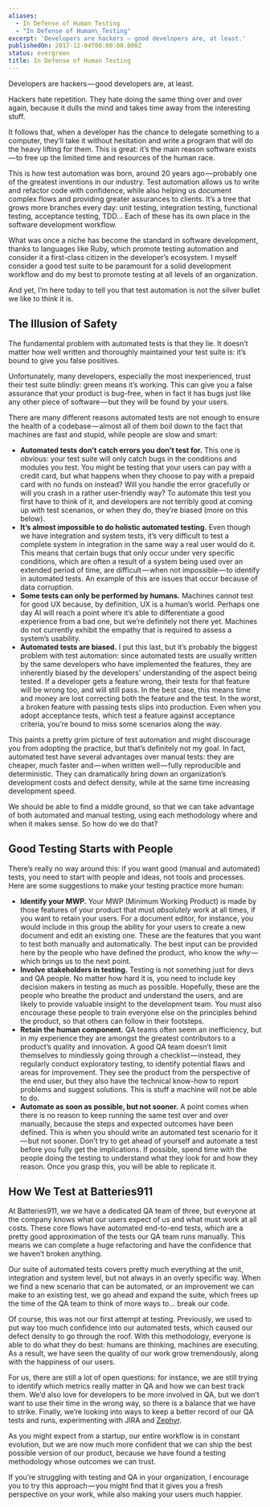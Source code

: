 ```yaml
---
aliases:
  - In Defense of Human Testing
  - "In Defense of Human\_Testing"
excerpt: 'Developers are hackers — good developers are, at least.'
publishedOn: 2017-12-04T00:00:00.000Z
status: evergreen
title: In Defense of Human Testing
---
```

Developers are hackers — good developers are, at least.

Hackers hate repetition. They hate doing the same thing over and over again, because it dulls the mind and takes time away from the interesting stuff.

It follows that, when a developer has the chance to delegate something to a computer, they’ll take it without hesitation and write a program that will do the heavy lifting for them. This is great: it’s the main reason software exists — to free up the limited time and resources of the human race.

This is how test automation was born, around 20 years ago — probably one of the greatest inventions in our industry. Test automation allows us to write and refactor code with confidence, while also helping us document complex flows and providing greater assurances to clients. It’s a tree that grows more branches every day: unit testing, integration testing, functional testing, acceptance testing, TDD… Each of these has its own place in the software development workflow.

What was once a niche has become the standard in software development, thanks to languages like Ruby, which promote testing automation and consider it a first-class citizen in the developer’s ecosystem. I myself consider a good test suite to be paramount for a solid development workflow and do my best to promote testing at all levels of an organization.

And yet, I’m here today to tell you that test automation is not the silver bullet we like to think it is.

## The Illusion of Safety

The fundamental problem with automated tests is that they lie. It doesn’t matter how well written and thoroughly maintained your test suite is: it’s bound to give you false positives.

Unfortunately, many developers, especially the most inexperienced, trust their test suite blindly: green means it’s working. This can give you a false assurance that your product is bug-free, when in fact it has bugs just like any other piece of software — but they will be found by your users.

There are many different reasons automated tests are not enough to ensure the health of a codebase — almost all of them boil down to the fact that machines are fast and stupid, while people are slow and smart:

- **Automated tests don’t catch errors you don’t test for.** This one is obvious: your test suite will only catch bugs in the conditions and modules you test. You might be testing that your users can pay with a credit card, but what happens when they choose to pay with a prepaid card with no funds on instead? Will you handle the error gracefully or will you crash in a rather user-friendly way? To automate this test you first have to think of it, and developers are not terribly good at coming up with test scenarios, or when they do, they’re biased (more on this below).
- **It’s almost impossible to do holistic automated testing.** Even though we have integration and system tests, it’s very difficult to test a complete system in integration in the same way a real user would do it. This means that certain bugs that only occur under very specific conditions, which are often a result of a system being used over an extended period of time, are difficult — when not impossible — to identify in automated tests. An example of this are issues that occur because of data corruption.
- **Some tests can only be performed by humans.** Machines cannot test for good UX because, by definition, UX is a human’s world. Perhaps one day AI will reach a point where it’s able to differentiate a good experience from a bad one, but we’re definitely not there yet. Machines do not currently exhibit the empathy that is required to assess a system’s usability.
- **Automated tests are biased.** I put this last, but it’s probably the biggest problem with test automation: since automated tests are usually written by the same developers who have implemented the features, they are inherently biased by the developers’ understanding of the aspect being tested. If a developer gets a feature wrong, their tests for that feature will be wrong too, and will still pass. In the best case, this means time and money are lost correcting both the feature and the test. In the worst, a broken feature with passing tests slips into production. Even when you adopt acceptance tests, which test a feature against acceptance criteria, you’re bound to miss some scenarios along the way.

This paints a pretty grim picture of test automation and might discourage you from adopting the practice, but that’s definitely not my goal. In fact, automated test have several advantages over manual tests: they are cheaper, much faster and — when written well — fully reproducible and deterministic. They can dramatically bring down an organization’s development costs and defect density, while at the same time increasing development speed.

We should be able to find a middle ground, so that we can take advantage of both automated and manual testing, using each methodology where and when it makes sense. So how do we do that?

## Good Testing Starts with People

There’s really no way around this: if you want good (manual and automated) tests, you need to start with people and ideas, not tools and processes. Here are some suggestions to make your testing practice more human:

- **Identify your MWP.** Your MWP (Minimum Working Product) is made by those features of your product that must _absolutely_ work at all times, if you want to retain your users. For a document editor, for instance, you would include in this group the ability for your users to create a new document and edit an existing one. These are the features that you want to test both manually and automatically. The best input can be provided here by the people who have defined the product, who know the _why_ — which brings us to the next point.
- **Involve stakeholders in testing.** Testing is not something just for devs and QA people. No matter how hard it is, you need to include key decision makers in testing as much as possible. Hopefully, these are the people who breathe the product and understand the users, and are likely to provide valuable insight to the development team. You must also encourage these people to train everyone else on the principles behind the product, so that others can follow in their footsteps.
- **Retain the human component.** QA teams often seem an inefficiency, but in my experience they are amongst the greatest contributors to a product’s quality and innovation. A good QA team doesn’t limit themselves to mindlessly going through a checklist — instead, they regularly conduct exploratory testing, to identify potential flaws and areas for improvement. They see the product from the perspective of the end user, but they also have the technical know-how to report problems and suggest solutions. This is stuff a machine will not be able to do.
- **Automate as soon as possible, but not sooner.** A point comes when there is no reason to keep running the same test over and over manually, because the steps and expected outcomes have been defined. This is when you should write an automated test scenario for it — but not sooner. Don’t try to get ahead of yourself and automate a test before you fully get the implications. If possible, spend time with the people doing the testing to understand what they look for and how they reason. Once you grasp this, you will be able to replicate it.

## How We Test at Batteries911

At Batteries911, we we have a dedicated QA team of three, but everyone at the company knows what our users expect of us and what must work at all costs. These core flows have automated end-to-end tests, which are a pretty good approximation of the tests our QA team runs manually. This means we can complete a huge refactoring and have the confidence that we haven’t broken anything.

Our suite of automated tests covers pretty much everything at the unit, integration and system level, but not always in an overly specific way. When we find a new scenario that can be automated, or an improvement we can make to an existing test, we go ahead and expand the suite, which frees up the time of the QA team to think of more ways to… break our code.

Of course, this was not our first attempt at testing. Previously, we used to put way too much confidence into our automated tests, which caused our defect density to go through the roof. With this methodology, everyone is able to do what they do best: humans are thinking, machines are executing. As a result, we have seen the quality of our work grow tremendously, along with the happiness of our users.

For us, there are still a lot of open questions: for instance, we are still trying to identify which metrics really matter in QA and how we can best track them. We’d also love for developers to be more involved in QA, but we don’t want to use their time in the wrong way, so there is a balance that we have to strike. Finally, we’re looking into ways to keep a better record of our QA tests and runs, experimenting with JIRA and [Zephyr](https://marketplace.atlassian.com/plugins/com.thed.zephyr.je/cloud/overview?headline=Zephyr+Jira&network=g&utm_source=google&source=adwords&matchtype=e&gclid=CjwKCAiAu4nRBRBKEiwANms5W7RE6Mp9ii9UVOXaF060UioKPfEWaDkKgfL-MhQvkaDC4Og3WM5E-xoCrxgQAvD_BwE&keyword=zephyr+jira&placement=&utm_campaign=173125373&adpos=1t1&devicemodel=&utm_medium=cpc&device=c&utm_term=Zephyr+Jira).

As you might expect from a startup, our entire workflow is in constant evolution, but we are now much more confident that we can ship the best possible version of our product, because we have found a testing methodology whose outcomes we can trust.

If you’re struggling with testing and QA in your organization, I encourage you to try this approach — you might find that it gives you a fresh perspective on your work, while also making your users much happier.
